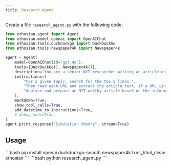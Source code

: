 ```yaml
---
title: Research Agent
---
```


Create a file `research_agent.py` with the following code:

```python rag_agent.py
from ethosian.agent import Agent
from ethosian.model.openai import OpenAIChat
from ethosian.tools.duckduckgo import DuckDuckGo
from ethosian.tools.newspaper4k import Newspaper4k

agent = Agent(
    model=OpenAIChat(id="gpt-4o"),
    tools=[DuckDuckGo(), Newspaper4k()],
    description="You are a senior NYT researcher writing an article on a topic.",
    instructions=[
        "For a given topic, search for the top 5 links.",
        "Then read each URL and extract the article text, if a URL isn't available, ignore it.",
        "Analyse and prepare an NYT worthy article based on the information.",
    ],
    markdown=True,
    show_tool_calls=True,
    add_datetime_to_instructions=True,
    # debug_mode=True,
)
agent.print_response("Simulation theory", stream=True)
```
## Usage

<Steps>
  <Snippet file="create-venv-step.mdx" />

  <Step title="Install libraries">
    ```bash
    pip install openai duckduckgo-search newspaper4k lxml_html_clean ethosian
    ```
  </Step>

  <Step title="Run the agent">
    ```bash
    python research_agent.py
    ```
  </Step>

</Steps>